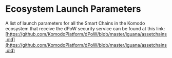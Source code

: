 # Ecosystem Launch Parameters

A list of launch parameters for all the Smart Chains in the Komodo ecosystem that receive the dPoW security service can be found at this link: [https://github.com/KomodoPlatform/dPoW/blob/master/iguana/assetchains.old](https://github.com/KomodoPlatform/dPoW/blob/master/iguana/assetchains.old)
